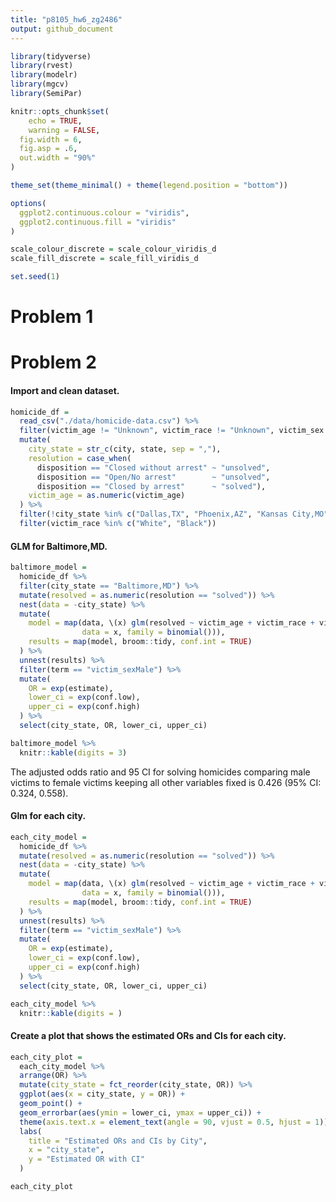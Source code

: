 ```yaml
---
title: "p8105_hw6_zg2486"
output: github_document
---
```


```r
library(tidyverse)
library(rvest)
library(modelr)
library(mgcv)
library(SemiPar)

knitr::opts_chunk$set(
	echo = TRUE,
	warning = FALSE,
  fig.width = 6,
  fig.asp = .6,
  out.width = "90%"
)

theme_set(theme_minimal() + theme(legend.position = "bottom"))

options(
  ggplot2.continuous.colour = "viridis",
  ggplot2.continuous.fill = "viridis"
)

scale_colour_discrete = scale_colour_viridis_d
scale_fill_discrete = scale_fill_viridis_d

set.seed(1)
```

# Problem 1


# Problem 2

#### Import and clean dataset.
```r
homicide_df = 
  read_csv("./data/homicide-data.csv") %>% 
  filter(victim_age != "Unknown", victim_race != "Unknown", victim_sex != "Unknown" ) %>% 
  mutate(
    city_state = str_c(city, state, sep = ","),
    resolution = case_when(
      disposition == "Closed without arrest" ~ "unsolved",
      disposition == "Open/No arrest"        ~ "unsolved",
      disposition == "Closed by arrest"      ~ "solved"),
    victim_age = as.numeric(victim_age)
  ) %>%
  filter(!city_state %in% c("Dallas,TX", "Phoenix,AZ", "Kansas City,MO", "Tulsa,AL")) %>% 
  filter(victim_race %in% c("White", "Black")) 

```

#### GLM for Baltimore,MD.
```r
baltimore_model = 
  homicide_df %>% 
  filter(city_state == "Baltimore,MD") %>% 
  mutate(resolved = as.numeric(resolution == "solved")) %>%
  nest(data = -city_state) %>% 
  mutate(
    model = map(data, \(x) glm(resolved ~ victim_age + victim_race + victim_sex, 
                data = x, family = binomial())),
    results = map(model, broom::tidy, conf.int = TRUE)
  ) %>% 
  unnest(results) %>% 
  filter(term == "victim_sexMale") %>% 
  mutate(
    OR = exp(estimate),
    lower_ci = exp(conf.low), 
    upper_ci = exp(conf.high)
  ) %>% 
  select(city_state, OR, lower_ci, upper_ci) 

baltimore_model %>% 
  knitr::kable(digits = 3)
```
The adjusted odds ratio and 95 CI for solving homicides comparing male victims to female victims keeping all other variables fixed is 0.426 (95% CI: 0.324, 0.558).

#### Glm for each city.
```r
each_city_model = 
  homicide_df %>% 
  mutate(resolved = as.numeric(resolution == "solved")) %>%
  nest(data = -city_state) %>% 
  mutate(
    model = map(data, \(x) glm(resolved ~ victim_age + victim_race + victim_sex, 
                data = x, family = binomial())),
    results = map(model, broom::tidy, conf.int = TRUE)
  ) %>% 
  unnest(results) %>% 
  filter(term == "victim_sexMale") %>% 
  mutate(
    OR = exp(estimate),
    lower_ci = exp(conf.low),
    upper_ci = exp(conf.high)
  ) %>% 
  select(city_state, OR, lower_ci, upper_ci) 

each_city_model %>% 
  knitr::kable(digits = )
```

#### Create a plot that shows the estimated ORs and CIs for each city.
```r
each_city_plot =
  each_city_model %>% 
  arrange(OR) %>% 
  mutate(city_state = fct_reorder(city_state, OR)) %>% 
  ggplot(aes(x = city_state, y = OR)) +
  geom_point() +
  geom_errorbar(aes(ymin = lower_ci, ymax = upper_ci)) +
  theme(axis.text.x = element_text(angle = 90, vjust = 0.5, hjust = 1)) +
  labs(
    title = "Estimated ORs and CIs by City",
    x = "city_state",
    y = "Estimated OR with CI"
  )

each_city_plot
```


